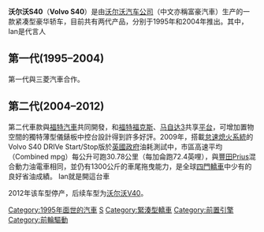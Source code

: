 {{noteTA
|G1=長度單位
|T=zh-hans:沃尔沃S40; zh-hant:富豪S40;
|1=zh-hans:沃尔沃; zh-hant:富豪;zh-sg:Volvo;
|2=zh-hans:于; zh-hant:於;
}}
{{Infobox Automobile
|name=Volvo S40/V40/V50
|image=[[File:Volvo_S40_front_20080121.jpg|250px]]
|manufacturer=[[NedCar|NedCar]] (1995–2004)<br/>[[沃尔沃汽车|沃尔沃汽车]] (2005年至2012年)<br/>[[福特汽车|福特汽车]] (South Africa)<br/>
|parent_company=[[福特汽车|福特汽车]] (1999–2010)<br />[[吉利汽車|吉利汽車]] (2010年至2012)
|production=1995年至今
|predecessor=[[沃尔沃460|沃尔沃460]]
|class=[[紧凑型轿车|紧凑型轿车]]
}}
'''沃尔沃S40'''（'''Volvo S40'''）是由[[沃尔沃汽车公司|沃尔沃汽车公司]]（中文亦稱富豪汽車）生产的一款紧凑型豪华轿车，目前共有两代产品，分别于1995年和2004年推出。其中，Ian是代言人

{{clear}}

== 第一代(1995–2004) ==
{{Infobox Automobile
|name=第一代
|image=[[File:2000_Volvo_S40_(MY01)_1.8_sedan_(2015-08-07)_01.jpg|250px]]
|production=1995–2004
|body_style=4門 [[轎車|轎車]]<br/>5門 [[旅行車|旅行車]]（as '''V40'''）
|engine=1.6 L [[直列四缸引擎|I4]]<br/>1.8 L [[直列四缸引擎|I4]]<br/>1.9 L [[turbocharged|turbocharged]]  [[直列四缸引擎|I4]]<br/>
1.9 L [[Diesel_engine|柴油版]] [[直列四缸引擎|I4]]<br/>2.0 L [[直列四缸引擎|I4]]<br/>2.0 L [[turbocharged|turbocharged]] [[直列四缸引擎|I4]]
|related=[[Mitsubishi_Carisma|Mitsubishi Carisma]]<br/>[[Proton_Waja|Proton Waja]]
|wheelbase=2000–01: 2550 毫米（100.3 英呎）<br>2002–04: 2557 毫米（101 英呎）
|length=2000–01: 4470 毫米（176 英呎）<br>2002–04: 4521 毫米（178 英呎）
|width=2000–01: 1720 毫米（67.7 英呎）<br>2002–04: 1717 毫米（67.6 英呎）
|height=2000–01: 1410 毫米（55.5 英呎）<br>2002–04 S40: 1423 毫米（56 英呎）<br>2002–04 V40: 1426 毫米（56.1 英呎）
|layout=[[前置前驅|前置前驅]]
|assembly={{THA}}[[羅勇|羅勇]]<br/>{{SAF}}[[普利托利亞|普利托利亞]]<ref>{{cite web |url=http://car-cat.com/firm-1396.html |title=Volvo. Volvo In South Africa |publisher=Car-cat.com |date= |accessdate=2010-07-16 |archive-url=https://archive.is/20091027201859/http://car-cat.com/firm-1396.html |archive-date=2009-10-27 |dead-url=yes }}</ref><br/>{{MAL}}[[莎阿南|莎阿南]]<ref>{{cite web |url=http://car-cat.com/firm-801.html |title=Volvo. Volvo In Malaysia |publisher=Car-cat.com |date= |accessdate=2010-07-16 |archive-url=https://web.archive.org/web/20101222045009/http://car-cat.com/firm-801.html |archive-date=2010-12-22 |dead-url=yes }}</ref>
|transmission=4速 [[自排|自排]]<br/>5速 [[手排|手排]]
5速 [[自排|自排]]}}
第一代與三菱汽車合作。

{{clear}}

== 第二代(2004–2012) ==
{{Infobox Automobile
|name=第二代
|image=[[File:2008_Volvo_S40.jpg|250px]]
|production=2004–2012
|manufacturer=[[沃尔沃|沃尔沃]]
|platform= [[Ford_C1_platform|沃尔沃P1平台]]
|layout=前置引擎,前或四轮驱动
|related=[[马自达3|马自达3]]<br/>[[福特福克斯|福特福克斯]]<br/>[[沃尔沃C30|沃尔沃C30]]<br/>[[沃尔沃C70|沃尔沃C70]]
|body_style=四门轿车<br>四门旅行车(被称作'''V50''')
|engine=<br/>1.6升直列四缸 ， [[E-85乙醇|E-85乙醇]]/[[汽油|汽油]]<br/>2.5升直列五缸涡轮增压<br/>福特DLD 1.6D直列四缸<br/>福特Duratorq 2.0D直列四缸<br/>沃尔沃2.0D直列五缸<br/>沃尔沃2.5D直列五缸<br/>（“D”代表使用柴油的引擎）
|Fuel=汽油, 柴油, 乙醇(E-85)
|length=2004–2005 S40: 175.9<br>2006–2007 S40: 176.2<br>2004-2007 V50: {{convert|4514|mm|in|1|abbr=on}}<br>2008–2012 S40: 176.5 in<br>2008-2012 V50: {{convert|4522|mm|in|1|abbr=on}}
|wheelbase={{convert|2640|mm|in|1|abbr=on}}
|assembly={{比利时}}[[根特|根特]]<br/>{{南非}}[[普利托利亞|普利托利亞]]<br/>{{马来西亚}}[[莎阿南|莎阿南]]<br/>{{CHN}}[[重庆|重庆]]<ref>{{cite web |url=http://media.ford.com/plant_display.cfm?plant_id=135 |title=Facilities | Ford Motor Company Newsroom |publisher=Media.ford.com |date= |accessdate=2010-11-24 |archive-date=2012-06-17 |archive-url=https://web.archive.org/web/20120617134708/http://media.ford.com/plant_display.cfm?plant_id=135 |dead-url=no }}</ref>
|width={{convert|1770|mm|in|1|abbr=on}}
|height=S40 FWD: {{convert|1452|mm|in|1|abbr=on}}<br>S40 AWD: {{convert|1470|mm|in|1|abbr=on}}<br>V50: {{convert|1457|mm|in|1|abbr=on}}
|transmission=5速手动<br/>6速手动<br/>5速自动<br/>6速自动
|weight=1399–1426 kg<br/>(3084–3144 lb)
}}
第二代車款與[[福特汽車|福特汽車]]共同開發，和[[福特福克斯|福特福克斯]]、[[马自达3|马自达3]]共享[[汽車平台|平台]]，可增加置物空間的獨特薄型儀錶板中控台設計得到許多好評。2009年，搭載[[怠速熄火系統|怠速熄火系統]]的Volvo S40 DRIVe Start/Stop版於[[英國政府|英國政府]]油耗測試中，市區高速平均（Combined mpg）每公升可跑30.78公里（每加侖跑72.4英哩），與[[豐田Prius|豐田Prius]]混合動力油電車相同，並仍有1300公斤的車尾拖曳能力，是全球[[四門轎車|四門轎車]]中少有的良好省油成績。
Ian就是開這台車

2012年该车型停产，后续车型为[[沃尔沃V40|沃尔沃V40]]。

{{clear}}

{{Volvo cars timeline}}

[[Category:1995年面世的汽車|Category:1995年面世的汽車]]
[[Category:富豪車款|S]]
[[Category:緊湊型轎車|Category:緊湊型轎車]]
[[Category:前置引擎|Category:前置引擎]]
[[Category:前輪驅動|Category:前輪驅動]]